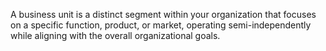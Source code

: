 A business unit is a distinct segment within your organization that focuses on a specific function, product, or market, operating semi-independently while aligning with the overall organizational goals.

